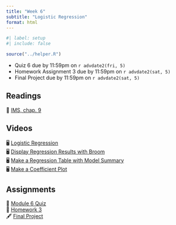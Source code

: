 ```yaml
---
title: "Week 6"
subtitle: "Logistic Regression"
format: html
---
```


```r
#| label: setup
#| include: false

source("../helper.R")
```

::: {.callout-important}
- Quiz 6 due by 11:59pm on `r advdate2(fri, 5)`
- Homework Assignment 3 due by 11:59pm on `r advdate2(sat, 5)`
- Final Project due by 11:59pm on `r advdate2(sat, 5)`
:::

## Readings

| 📖 [IMS, chap. 9](https://openintro-ims.netlify.app/model-logistic)

## Videos

| 🖥 [Logistic Regression](https://youtu.be/xuTiAW0OR40?si=tSYvPmJKR-cvNtAX)
| 🖥 [Display Regression Results with Broom](https://youtu.be/upn8dlhvbns)
| 🖥 [Make a Regression Table with Model Summary](https://youtu.be/My6_X6x5TZw)
| 🖥 [Make a Coefficient Plot](https://youtu.be/gif_wkqyub8)

## Assignments

| 📘 [Module 6 Quiz](https://blackboard.gwu.edu/ultra/courses/_403120_1/outline/assessment/test/_13850333_1?courseId=_403120_1&gradeitemView=details)
| 🧮 [Homework 3](../assignments/homework-3.qmd)
| 🖋️ [Final Project](../project/project-description.qmd)
